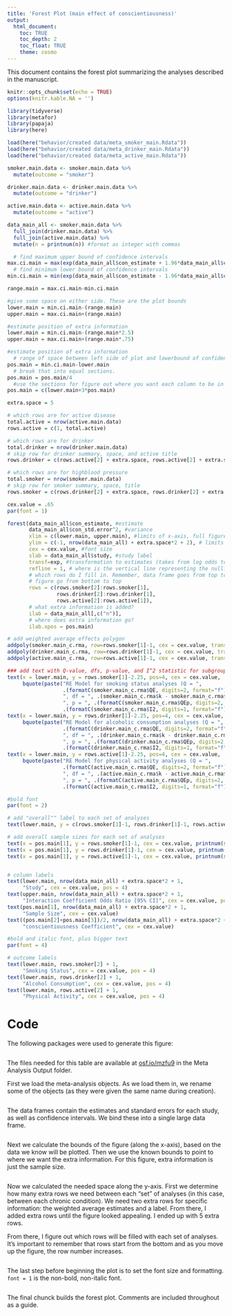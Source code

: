 ```yaml
---
title: 'Forest Plot (main effect of conscientiousness)'
output: 
  html_document:
    toc: TRUE
    toc_depth: 2
    toc_float: TRUE
    theme: cosmo
---
```


This document contains the forest plot summarizing the analyses described in the manuscript. 

```r
knitr::opts_chunk$set(echo = TRUE)
options(knitr.kable.NA = '')
```


```r
library(tidyverse)
library(metafor)
library(papaja)
library(here)
```

```r
load(here("behavior/created data/meta_smoker_main.Rdata"))
load(here("behavior/created data/meta_drinker_main.Rdata"))
load(here("behavior/created data/meta_active_main.Rdata"))
```

```r
smoker.main.data <- smoker.main.data %>%
  mutate(outcome = "smoker")

drinker.main.data <- drinker.main.data %>%
  mutate(outcome = "drinker")

active.main.data <- active.main.data %>%
  mutate(outcome = "active")

data_main_all <- smoker.main.data %>%
  full_join(drinker.main.data) %>%
  full_join(active.main.data) %>%
  mutate(n = printnum(n)) #format as integer with commas
```


```r
  # find maximum upper bound of confidence intervals
max.ci.main = max(exp(data_main_all$con_estimate + 1.96*data_main_all$con_std.error))
  # find minimum lower bound of confidence intervals
min.ci.main = min(exp(data_main_all$con_estimate - 1.96*data_main_all$con_std.error))

range.main = max.ci.main-min.ci.main

#give some space on either side. These are the plot bounds
lower.main = min.ci.main-(range.main) 
upper.main = max.ci.main+(range.main)

#estimate position of extra information
lower.main = min.ci.main-(range.main*2.5)
upper.main = max.ci.main+(range.main*.75)

#estimate position of extra information
  # range of space between left side of plot and lowerbound of confidence intervals
pos.main = min.ci.main-lower.main
  # break that into equal sections. 
pos.main = pos.main/4
  #use the sections for figure out where you want each column to be in that space
pos.main = c(lower.main+3*pos.main)
```

```r
extra.space = 5

# which rows are for active disease
total.active = nrow(active.main.data)
rows.active = c(1, total.active)

# which rows are for drinker
total.drinker = nrow(drinker.main.data)
# skip row for drinker summary, space, and active title
rows.drinker = c(rows.active[2] + extra.space, rows.active[2] + extra.space + total.drinker - 1)

# which rows are for highblood pressure
total.smoker = nrow(smoker.main.data)
# skip row for smoker summary, space, title
rows.smoker = c(rows.drinker[2] + extra.space, rows.drinker[2] + extra.space + total.smoker - 1)
```

```r
cex.value = .65
par(font = 1)
```

```r
forest(data_main_all$con_estimate, #estimate
       data_main_all$con_std.error^2, #variance
       xlim = c(lower.main, upper.main), #limits of x-axis, full figure
       ylim = c(-1, nrow(data_main_all) + extra.space*2 + 2), # limits of y-axis
       cex = cex.value, #font size
       slab = data_main_all$study, #study label
       transf=exp, #transformation to estimates (takes from log odds to odds ratio)
       refline = 1, # where is the vertical line representing the null?
       # which rows do I fill in. Remember, data frame goes from top to bottom, but row numbers on 
       # figure go from bottom to top
       rows = c(rows.smoker[2]:rows.smoker[1], 
                rows.drinker[2]:rows.drinker[1],
                rows.active[2]:rows.active[1]),
       # what extra information is added?
       ilab = data_main_all[,c("n")],
       # where does extra information go?
       ilab.xpos = pos.main)

# add weighted average effects polygon
addpoly(smoker.main_c.rma, row=rows.smoker[1]-1, cex = cex.value, transf = exp, mlab = "", col = "blue")
addpoly(drinker.main_c.rma, row=rows.drinker[1]-1, cex = cex.value, transf = exp, mlab = "", col = "blue")
addpoly(active.main_c.rma, row=rows.active[1]-1, cex = cex.value, transf = exp, mlab = "", col = "blue")

### add text with Q-value, dfs, p-value, and I^2 statistic for subgroups
text(x = lower.main, y = rows.smoker[1]-2.25, pos=4, cex = cex.value,
     bquote(paste("RE Model for smoking status analyses (Q = ",
                  .(formatC(smoker.main_c.rma$QE, digits=2, format="f")),
                  ", df = ", .(smoker.main_c.rma$k - smoker.main_c.rma$p),
                  ", p = ", .(formatC(smoker.main_c.rma$QEp, digits=2, format="f")), "; ", I^2, " = ",
                  .(formatC(smoker.main_c.rma$I2, digits=1, format="f")), "%)")))
text(x = lower.main, y = rows.drinker[1]-2.25, pos=4, cex = cex.value,
     bquote(paste("RE Model for alcoholic consumption analyses (Q = ",
                  .(formatC(drinker.main_c.rma$QE, digits=2, format="f")),
                  ", df = ", .(drinker.main_c.rma$k - drinker.main_c.rma$p),
                  ", p = ", .(formatC(drinker.main_c.rma$QEp, digits=2, format="f")), "; ", I^2, " = ",
                  .(formatC(drinker.main_c.rma$I2, digits=1, format="f")), "%)")))
text(x = lower.main, y = rows.active[1]-2.25, pos=4, cex = cex.value,
     bquote(paste("RE Model for physical activity analyses (Q = ",
                  .(formatC(active.main_c.rma$QE, digits=2, format="f")),
                  ", df = ", .(active.main_c.rma$k - active.main_c.rma$p),
                  ", p = ", .(formatC(active.main_c.rma$QEp, digits=2, format="f")), "; ", I^2, " = ",
                  .(formatC(active.main_c.rma$I2, digits=1, format="f")), "%)")))

#bold font
par(font = 2)

# add "overall"" label to each set of analyses
text(lower.main, y = c(rows.smoker[1]-1, rows.drinker[1]-1, rows.active[1]-1), pos = 4, cex = cex.value, "Overall")

# add overall sample sizes for each set of analyses
text(x = pos.main[1], y = rows.smoker[1]-1, cex = cex.value, printnum(sum(smoker.main.data$n)))
text(x = pos.main[1], y = rows.drinker[1]-1, cex = cex.value, printnum(sum(drinker.main.data$n)))
text(x = pos.main[1], y = rows.active[1]-1, cex = cex.value, printnum(sum(active.main.data$n)))


# column labels
text(lower.main, nrow(data_main_all) + extra.space*2 + 1,
     "Study", cex = cex.value, pos = 4)
text(upper.main, nrow(data_main_all) + extra.space*2 + 1,
     "Interaction Coefficient Odds Ratio [95% CI]", cex = cex.value, pos=2)
text(pos.main[1], nrow(data_main_all) + extra.space*2 + 1,
     "Sample Size", cex = cex.value)
text((pos.main[2]+pos.main[3])/2, nrow(data_main_all) + extra.space*2 + 2,
     "conscientiousness Coefficient", cex = cex.value)

#bold and italic font, plus bigger text
par(font = 4)

# outcome labels
text(lower.main, rows.smoker[2] + 1,
     "Smoking Status", cex = cex.value, pos = 4)
text(lower.main, rows.drinker[2] + 1,
     "Alcohol Consumption", cex = cex.value, pos = 4)
text(lower.main, rows.active[2] + 1,
     "Physical Activity", cex = cex.value, pos = 4)
```


# Code

The following packages were used to generate this figure: 

```r
```

The files needed for this table are available at [osf.io/mzfu9](https://osf.io/mzfu9/) in the Meta Analysis Output folder.

First we load the meta-analysis objects. As we load them in, we rename some of the objects (as they were given the same name during creation).

```r
```

The data frames contain the estimates and standard errors for each study, as well as confidence intervals. We bind these into a single large data frame.

```r
```


Next we calculate the bounds of the figure (along the x-axis), based on the data we know will be plotted. Then we use the known bounds to point to where we want the extra information. For this figure, extra information is just the sample size.

```r
```

Now we calculated the needed space along the y-axis. First we determine how many extra rows we need between each "set" of analyses (in this case, between each chronic condition). We need two extra rows for specific information: the weighted average estimates and a label. From there, I added extra rows until the figure looked appealing. I ended up with 5 extra rows.

From there, I figure out which rows will be filled with each set of analyses. It's important to remember that rows start from the bottom and as you move up the figure, the row number increases. 

```r
```

The last step before beginning the plot is to set the font size and formatting. `font = 1` is the non-bold, non-italic font.

```r
```

The final chunck builds the forest plot. Comments are included throughout as a guide.

```r
```

